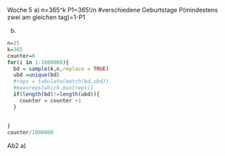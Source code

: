 Woche 5
a)
n=365^k
P1=365!/n #verschiedene Geburtstage
P(mindestens zwei am gleichen tag)=1-P1

b)
```{r}

n=25
k=365
counter=0
for(i in 1:1000000){
  bd = sample(k,n,replace = TRUE)
  ubd =unique(bd)
  #reps = tabulate(match(bd,ubd))
  #max=reps[which.max(reps)]
  if(length(bd)!=length(ubd)){
    counter = counter +1
  }
  
  
}
counter/1000000
```


Ab2
a)
```{r}

```

